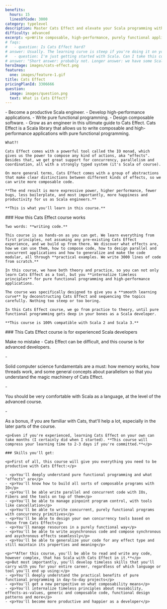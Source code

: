 ```yaml
---
benefits:
  hours: 15
  linesOfCode: 3000
category: typelevel
description: Master Cats Effect and elevate your Scala programming with our course focused on writing composable, high-performance, purely functional applications. Learn to leverage one of the most powerful libraries in the Scala ecosystem to enhance your coding productivity and effectiveness.
difficulty: advanced
excerpt: <p>Write composable, high-performance, purely functional applications and boost your productivity with Cats Effect, one of the most powerful libraries for Scala</p>
# faqs:
#   - question: Is Cats Effect hard?
# answer: Usually. The learning curve is steep if you're doing it on your own. That's why I made this course, to compress your learning time to just a couple of days, with a smooth progression and lots of practice.
#   - question: I'm just getting started with Scala. Can I take this course?
# answer: "Short answer: probably not. Longer answer: we have some Scala starter code at the beginning of the course, but that won't replace the kind of experience we need for this course. I recommend you check out the Scala essentials and advanced courses first before coming back here."
heroImage: images/cats-effect.png
features:
  one: images/feature-1.gif
title: Cats Effect
pricingPlanId: 3306666
question:
  image: images/question.png
  text: What is Cats Effect?
---
```



<CourseLayout>
  <Fragment slot="goal">
    - Become a productive Scala engineer.
    - Develop high-performance applications.
    - Write pure functional programming.
    - Design composable software.
    - Grow as an engineer in this ultimate guide to Cats Effect.

  </Fragment>
  <Fragment slot="question">
    Cats Effect is a Scala library that allows us to write composable and high-performance applications with pure functional programming.

    What?!

    Cats Effect comes with a powerful tool called the IO monad, which gives us the power to compose any kind of actions, aka "effects". Besides that, we get great support for concurrency, parallelism and coordination, all with a strongly typed system (it's Scala of course).

    On more general terms, Cats Effect comes with a group of abstractions that make clear distinctions between different kinds of effects, so we can write more composable code.

    **The end result is more expressive power, higher performance, fewer bugs, less boilerplate, and most importantly, more happiness and productivity for us as Scala engineers.**

    **This is what you'll learn in this course.**

  </Fragment>
  <Fragment slot="feature1">
    ### How this Cats Effect course works

    Two words: **writing code.**

    This course is as hands-on as you can get. We learn everything from first principles, not assuming any pre-existing Cats Effect experience, and we build up from there. We discover what effects are, how we can use them, how to compose code, how to design parallel and concurrent applications and how to generalize and make the code modular, all through **practical examples. We write 3000 lines of code from scratch.**

    In this course, we have both theory and practice, so you can not only learn Cats Effect as a tool, but you **internalize timeless principles** for pure functional programming and high-performance applications.

    The course was specifically designed to give you a **smooth learning curve** by deconstructing Cats Effect and sequencing the topics carefully. Nothing too steep or too boring.

    In this Cats Effect course, we go from practice to theory, until pure functional programming gets deep in your bones as a Scala developer.

    **This course is 100% compatible with Scala 2 and Scala 3.**

  </Fragment>
  <Fragment slot="skills">
    ### This Cats Effect course is for experienced Scala developers
    <p>Make no mistake - Cats Effect can be difficult, and this course is for advanced developers.</p>
    - <p>Solid computer science fundamentals are a must: how memory works, how threads work, and some general concepts about parallelism so that you understand the magic machinery of Cats Effect.</p>
    - <p>You should be very comfortable with Scala as a language, at the level of the advanced course.</p>
    - <p>As a bonus, if you are familiar with Cats, that'll help a lot, especially in the later parts of the course.</p>

    <p>Even if you're experienced, learning Cats Effect on your own can take months (I certainly did when I started). **This course will compress your learning time to 2-3 days if you're committed.**</p>

    ### Skills you'll get:

    <p>First of all, this course will give you everything you need to be productive with Cats Effect:</p>

    - <p>You'll deeply understand pure functional programming and what "effects" are</p>
    - <p>You'll know how to build all sorts of composable programs with IO</p>
    - <p>You'll be able write parallel and concurrent code with IOs, Fibers and the tools on top of them</p>
    - <p>You'll be able to manage pinpoint program control, with tools like cancellation</p>
    - <p>You'll be able to write concurrent, purely functional programs with concurrency primitives</p>
    - <p>You'll be able to design your own concurrency tools based on those from Cats Effect</p>
    - <p>You'll manage resources in a purely functional way</p>
    - <p>You'll be able to write asynchronous code and compose synchronous and asychronous effects seamlessly</p>
    - <p>You'll be able to generalize your code for any effect type and still maintain its properties and meaning</p>

    <p>**After this course, you'll be able to read and write any code, however complex, that has Scala with Cats Effect in it.**</p>
    <p>But most importantly, you'll develop timeless skills that you'll carry with you for your entire career, regardless of which language or tool you'll end up using:</p>
    - <p>You'll deeply understand the practical benefits of pure functional programming in day-to-day projects</p>
    - <p>You'll get a new perspective on what composability means</p>
    - <p>You'll internalize timeless principles about reusability, effects-as-values, generic and composable code, functional design patterns and more</p>
    - <p>You'll become more productive and happier as a developer</p>

  </Fragment>
</CourseLayout>
